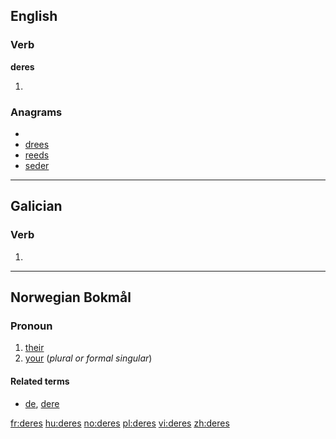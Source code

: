 ==English==

===Verb===
'''deres'''

# {{third-person singular of|[[dere]]}}

===Anagrams===
* {{alphagram|[[deers#English|deers]]}} 
* [[drees#English|drees]]
* [[reeds#English|reeds]]
* [[seder#English|seder]]


----

==Galician==

===Verb===
{{gl-verb-form}}

# {{conjugation of|[[dar#Galician|dar]]||2|s|fut|sub}}

----
==Norwegian Bokmål==

===Pronoun===
{{infl|no|pronoun}}

# [[their]]
# [[your]] (''plural or formal singular'')

====Related terms====
*[[de]], [[dere]]

[[fr:deres]]
[[hu:deres]]
[[no:deres]]
[[pl:deres]]
[[vi:deres]]
[[zh:deres]]
